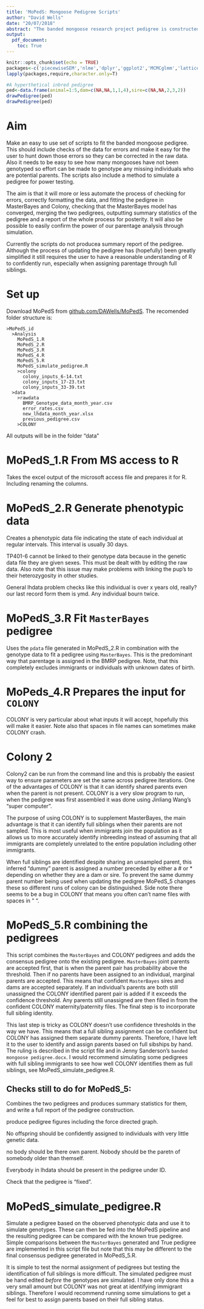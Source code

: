 ```yaml
---
title: 'MoPedS: Mongoose Pedigree Scripts'
author: "David Wells"
date: "20/07/2018"
abstract: "The banded mongoose research project pedigree is constructed using the R package `MasterBayes` and the stand alone software COLONY2. MasterBayes takes advantage of phenotypic data to improve assignment acuracy while COLONY2 can identify imigrant siblings to prevent a downward bias in relatedness and inbreeding estimates. The mongoose pedigree scripts are designed to make updating the pedigree simple, including the use of priors so that small batches of newly genotyped individuals can be added to the pedigree."
output:
  pdf_document:
    toc: True
---
```


```r
knitr::opts_chunk$set(echo = TRUE)
packages<-c('piecewiseSEM','nlme','dplyr','ggplot2','MCMCglmm','lattice','pedantics','nadiv','coefplot2','lme4')
lapply(packages,require,character.only=T)
```
```r

#A hyperthetical inbred pedigree
ped<-data.frame(animal=1:5,dam=c(NA,NA,1,1,4),sire=c(NA,NA,2,3,2))
drawPedigree(ped)
drawPedigree(ped)
```

# Aim

Make an easy to use set of scripts to fit the banded mongoose pedigree. This should include checks of the data for errors and make it easy for the user to hunt down those errors so they can be corrected in the raw data. Also it needs to be easy to see how many mongooses have not been genotyped so effort can be made to genotype any missing individuals who are potential parents. The scripts also include a method to simulate a pedigree for power testing.

The aim is that it will more or less automate the process of checking for errors, correctly formatting the data, and fitting the pedigree in MasterBayes and Colony, checking that the MasterBayes model has converged, merging the two pedigrees, outputting summary statistics of the pedigree and a report of the whole process for posterity. It will also be possible to easily confirm the power of our parentage analysis through simulation.

Currently the scripts do not producea summary report of the pedigree. Although the process of updating the pedigree has (hopefully) been greatly simplified it still requires the user to have a reasonable understanding of R to confidently run, especially when assigning parentage through full siblings.

# Set up

Download MoPedS from [github.com/DAWells/MoPedS](https://github.com/DAWells/MoPedS). The recomended folder structure is:

    >MoPedS_id
      >Analysis
        MoPedS_1.R
        MoPedS_2.R
        MoPedS_3.R
        MoPedS_4.R
        MoPedS_5.R
        MoPedS_simulate_pedigree.R
        >colony
          colony_inputs_6-14.txt
          colony_inputs_17-23.txt
          colony_inputs_33-39.txt
      >data
        >rawdata
          BMRP_Genotype_data_month_year.csv
          error_rates.csv
          new_lhdata_month_year.xlsx
          previous_pedigree.csv
        >COLONY

All outputs will be in the folder "data"

# MoPedS_1.R From MS access to R

Takes the excel output of the microsoft access file and prepares it for R. Including renaming the columns.

# MoPedS_2.R Generate phenotypic data

Creates a phenotypic data file indicating the state of each individual at regular intervals. This interval is usually 30 days.

TP401-6 cannot be linked to their genotype data because in the genetic data file they are given sexes. This must be dealt with by editing the raw data. Also note that this issue may make problems with linking the pup's to their heterozygosity in other studies.

General lhdata problem checks like this individual is over x years old, really? our last record form them is ymd. Any individual bourn twice.

# MoPedS_3.R Fit `MasterBayes` pedigree

Uses the `pdata` file generated in MoPedS_2.R in combination with the genotype data to fit a pedigree using `MasterBayes`. This is the predominant way that parentage is assigned in the BMRP pedigree. Note, that this completely excludes immigrants or individuals with unknown dates of birth.

# MoPeds_4.R Prepares the input for `COLONY`

COLONY is very particular about what inputs it will accept, hopefully this will make it easier. Note also that spaces in file names can sometimes make COLONY crash.

# Colony 2

Colony2 can be run from the command line and this is probably the easiest way to ensure parameters are set the same across pedigree iterations. One of the advantages of COLONY is that it can identify shared parents even when the parent is not present. COLONY is a very slow program to run, when the pedigree was first assembled it was done using Jinliang Wang's "super computer".

The purpose of using COLONY is to supplement MasterBayes, the main advantage is that it can identify full siblings when their parents are not sampled. This is most useful when immigrants join the population as it allows us to more accurately identify inbreeding instead of assuming that all immigrants are completely unrelated to the entire population including other immigrants.

When full siblings are identified despite sharing an unsampled parent, this inferred "dummy" parent is assigned a number preceded by either a # or * depending on whether they are a dam or sire. To prevent the same dummy parent number being used when updating the pedigree MoPedS_5 changes these so different runs of colony can be distinguished. Side note there seems to be a bug in COLONY that means you often can't name files with spaces in " ".

# MoPedS_5.R combining the pedigrees

This script combines the `MasterBayes` and COLONY pedigrees and adds the consensus pedigree onto the existing pedigree. `MasterBayes` joint parents are accepted first, that is when the parent pair has probability above the threshold. Then if no parents have been assigned to an individual, marginal parents are accepted. This means that confident `MasterBayes` sires and dams are accepted separately. If an individual's parents are both still unassigned the COLONY identified parent pair is added if it exceeds the confidence threshold. Any parents still unassigned are then filled in from the confident COLONY maternity/paternity files. The final step is to incorporate full sibling identity.

This last step is tricky as COLONY doesn't use confidence thresholds in the way we have. This means that a full sibling assignment can be confident but COLONY has assigned them separate dummy parents. Therefore, I have left it to the user to identify and assign parents based on full sibships by hand. The ruling is described in the script file and in Jenny Sanderson's `banded mongoose pedigree.docx`. I would recommend simulating some pedigrees with full sibling immigrants to see how well COLONY identifies them as full siblings, see MoPedS_simulate_pedigree.R.


## Checks still to do for MoPedS_5:

Combines the two pedigrees and produces summary statistics for them, and write a full report of the pedigree construction.

produce pedigree figures including the force directed graph.

No offspring should be confidently assigned to individuals with very little genetic data.

no body should be there own parent. Nobody should be the paretn of somebody older than themself.

Everybody in lhdata should be present in the pedigree under ID.

Check that the pedigree is "fixed".

# MoPedS_simulate_pedigree.R

Simulate a pedigree based on the observed phenotypic data and use it to simulate genotypes. These can then be fed into the MoPedS pipeline and the resulting pedigree can be compared with the known true pedigree. Simple comparisons between the `MasterBayes` generated and True pedigree are implemented in this script file but note that this may be different to the final consensus pedigree generated in MoPedS_5.R.

It is simple to test the normal assignment of pedigrees but testing the identification of full siblings is more difficult. The simulated pedigree must be hand edited *before* the genotypes are simulated. I have only done this a very small amount but COLONY was not great at identifying immigrant siblings. Therefore I would recommend running some simulations to get a feel for best to assign parents based on their full sibling status.